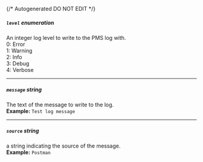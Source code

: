 {/* Autogenerated DO NOT EDIT  */}

##### `level` _enumeration_
An integer log level to write to the PMS log with.  
0: Error  
1: Warning  
2: Info  
3: Debug  
4: Verbose


<Collapsible openLabel={Labels.showProperties} closeLabel={Labels.hideProperties}>
  <Level />
</Collapsible>

---
##### `message` _string_
The text of the message to write to the log.
<br/>
**Example:** `Test log message`

---
##### `source` _string_
a string indicating the source of the message.
<br/>
**Example:** `Postman`

